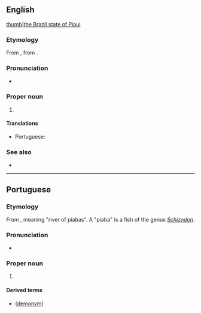 ==English==
[[file:Brazil State Piaui.svg|thumb|the Brazil state of Piaui]]

===Etymology===
From {{uder|en|pt|Piauí}}, from {{uder|en|tpw|-}}.

===Pronunciation===
* {{IPA|en|/piːaʊˈiː/}}

===Proper noun===
{{en-proper noun}}

# {{place|en|state|r/Northeast Region|c/Brazil|capital=Teresina}}

====Translations====
{{trans-top|state in north-eastern Brazil}}
* Portuguese: {{t+|pt|Piauí|m}}
{{trans-mid}}
{{trans-bottom}}

===See also===
* {{pedia}}

----

==Portuguese==

===Etymology===
From {{uder|pt|tpw|-}}, meaning "river of piabas". A "piaba" is a fish of the genus ''[[Schizodon]]''.

===Pronunciation===
{{pt-IPA|br=Piauí}}
* {{audio|pt|Pt-br Piauí.ogg|Audio (BR)}}

===Proper noun===
{{pt-proper noun|m}}

# {{place|pt|state|r/Northeast Region|c/Brazil|capital=Teresina}}
#: {{l|pt|PI}} {{q|abbreviation}}

====Derived terms====
* {{l|pt|piauiense}} ([[demonym]])